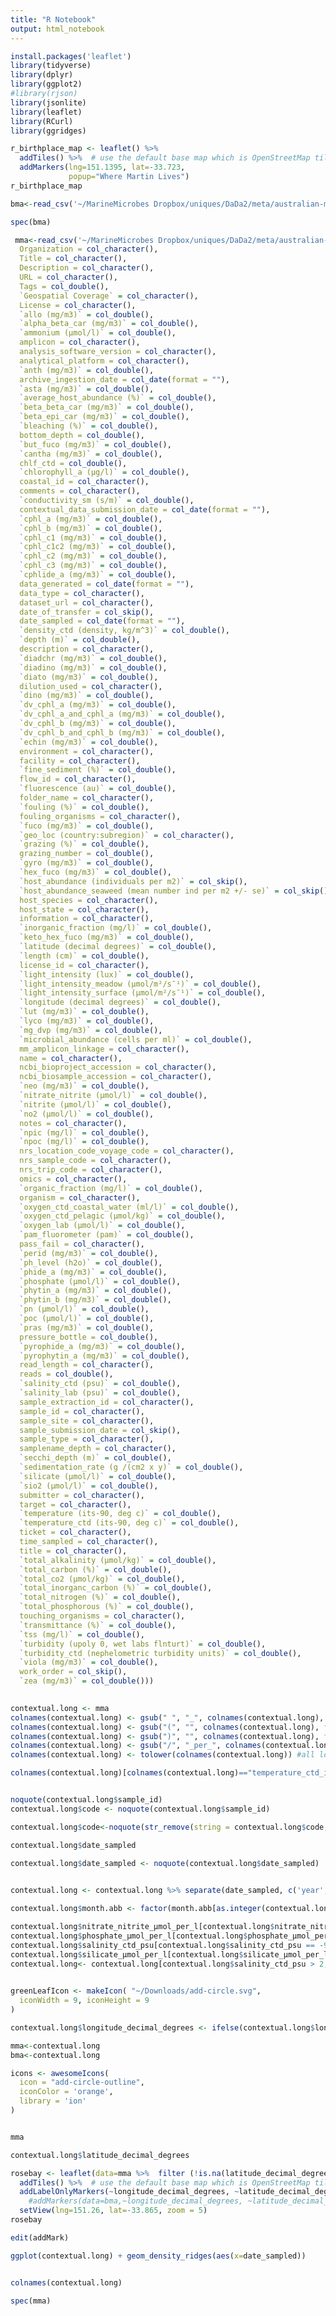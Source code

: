 ```yaml
---
title: "R Notebook"
output: html_notebook
---
```





```r
install.packages('leaflet')
library(tidyverse)
library(dplyr)
library(ggplot2)
#library(rjson)
library(jsonlite)
library(leaflet)
library(RCurl)
library(ggridges)

r_birthplace_map <- leaflet() %>%
  addTiles() %>%  # use the default base map which is OpenStreetMap tiles
  addMarkers(lng=151.1395, lat=-33.723,
             popup="Where Martin Lives")
r_birthplace_map

bma<-read_csv('~/MarineMicrobes Dropbox/uniques/DaDa2/meta/australian-microbiome/package_metadata/base-genomics-amplicon.csv')

spec(bma)

 mma<-read_csv('~/MarineMicrobes Dropbox/uniques/DaDa2/meta/australian-microbiome/package_metadata/mm-genomics-amplicon.csv', col_types=cols(
  Organization = col_character(),
  Title = col_character(),
  Description = col_character(),
  URL = col_character(),
  Tags = col_double(),
  `Geospatial Coverage` = col_character(),
  License = col_character(),
  `allo (mg/m3)` = col_double(),
  `alpha_beta_car (mg/m3)` = col_double(),
  `ammonium (μmol/l)` = col_double(),
  amplicon = col_character(),
  analysis_software_version = col_character(),
  analytical_platform = col_character(),
  `anth (mg/m3)` = col_double(),
  archive_ingestion_date = col_date(format = ""),
  `asta (mg/m3)` = col_double(),
  `average_host_abundance (%)` = col_double(),
  `beta_beta_car (mg/m3)` = col_double(),
  `beta_epi_car (mg/m3)` = col_double(),
  `bleaching (%)` = col_double(),
  bottom_depth = col_double(),
  `but_fuco (mg/m3)` = col_double(),
  `cantha (mg/m3)` = col_double(),
  chlf_ctd = col_double(),
  `chlorophyll_a (μg/l)` = col_double(),
  coastal_id = col_character(),
  comments = col_character(),
  `conductivity_sm (s/m)` = col_double(),
  contextual_data_submission_date = col_date(format = ""),
  `cphl_a (mg/m3)` = col_double(),
  `cphl_b (mg/m3)` = col_double(),
  `cphl_c1 (mg/m3)` = col_double(),
  `cphl_c1c2 (mg/m3)` = col_double(),
  `cphl_c2 (mg/m3)` = col_double(),
  `cphl_c3 (mg/m3)` = col_double(),
  `cphlide_a (mg/m3)` = col_double(),
  data_generated = col_date(format = ""),
  data_type = col_character(),
  dataset_url = col_character(),
  date_of_transfer = col_skip(),
  date_sampled = col_date(format = ""),
  `density_ctd (density, kg/m^3)` = col_double(),
  `depth (m)` = col_double(),
  description = col_character(),
  `diadchr (mg/m3)` = col_double(),
  `diadino (mg/m3)` = col_double(),
  `diato (mg/m3)` = col_double(),
  dilution_used = col_character(),
  `dino (mg/m3)` = col_double(),
  `dv_cphl_a (mg/m3)` = col_double(),
  `dv_cphl_a_and_cphl_a (mg/m3)` = col_double(),
  `dv_cphl_b (mg/m3)` = col_double(),
  `dv_cphl_b_and_cphl_b (mg/m3)` = col_double(),
  `echin (mg/m3)` = col_double(),
  environment = col_character(),
  facility = col_character(),
  `fine_sediment (%)` = col_double(),
  flow_id = col_character(),
  `fluorescence (au)` = col_double(),
  folder_name = col_character(),
  `fouling (%)` = col_double(),
  fouling_organisms = col_character(),
  `fuco (mg/m3)` = col_double(),
  `geo_loc (country:subregion)` = col_character(),
  `grazing (%)` = col_double(),
  grazing_number = col_double(),
  `gyro (mg/m3)` = col_double(),
  `hex_fuco (mg/m3)` = col_double(),
  `host_abundance (individuals per m2)` = col_skip(),
  `host_abundance_seaweed (mean number ind per m2 +/- se)` = col_skip(),
  host_species = col_character(),
  host_state = col_character(),
  information = col_character(),
  `inorganic_fraction (mg/l)` = col_double(),
  `keto_hex_fuco (mg/m3)` = col_double(),
  `latitude (decimal degrees)` = col_double(),
  `length (cm)` = col_double(),
  license_id = col_character(),
  `light_intensity (lux)` = col_double(),
  `light_intensity_meadow (µmol/m²/s¯¹)` = col_double(),
  `light_intensity_surface (µmol/m²/s¯¹)` = col_double(),
  `longitude (decimal degrees)` = col_double(),
  `lut (mg/m3)` = col_double(),
  `lyco (mg/m3)` = col_double(),
  `mg_dvp (mg/m3)` = col_double(),
  `microbial_abundance (cells per ml)` = col_double(),
  mm_amplicon_linkage = col_character(),
  name = col_character(),
  ncbi_bioproject_accession = col_character(),
  ncbi_biosample_accession = col_character(),
  `neo (mg/m3)` = col_double(),
  `nitrate_nitrite (μmol/l)` = col_double(),
  `nitrite (μmol/l)` = col_double(),
  `no2 (µmol/l)` = col_double(),
  notes = col_character(),
  `npic (mg/l)` = col_double(),
  `npoc (mg/l)` = col_double(),
  nrs_location_code_voyage_code = col_character(),
  nrs_sample_code = col_character(),
  nrs_trip_code = col_character(),
  omics = col_character(),
  `organic_fraction (mg/l)` = col_double(),
  organism = col_character(),
  `oxygen_ctd_coastal_water (ml/l)` = col_double(),
  `oxygen_ctd_pelagic (μmol/kg)` = col_double(),
  `oxygen_lab (μmol/l)` = col_double(),
  `pam_fluorometer (pam)` = col_double(),
  pass_fail = col_character(),
  `perid (mg/m3)` = col_double(),
  `ph_level (h2o)` = col_double(),
  `phide_a (mg/m3)` = col_double(),
  `phosphate (μmol/l)` = col_double(),
  `phytin_a (mg/m3)` = col_double(),
  `phytin_b (mg/m3)` = col_double(),
  `pn (µmol/l)` = col_double(),
  `poc (µmol/l)` = col_double(),
  `pras (mg/m3)` = col_double(),
  pressure_bottle = col_double(),
  `pyrophide_a (mg/m3)` = col_double(),
  `pyrophytin_a (mg/m3)` = col_double(),
  read_length = col_character(),
  reads = col_double(),
  `salinity_ctd (psu)` = col_double(),
  `salinity_lab (psu)` = col_double(),
  sample_extraction_id = col_character(),
  sample_id = col_character(),
  sample_site = col_character(),
  sample_submission_date = col_skip(),
  sample_type = col_character(),
  samplename_depth = col_character(),
  `secchi_depth (m)` = col_double(),
  `sedimentation_rate (g /(cm2 x y)` = col_double(),
  `silicate (μmol/l)` = col_double(),
  `sio2 (µmol/l)` = col_double(),
  submitter = col_character(),
  target = col_character(),
  `temperature (its-90, deg c)` = col_double(),
  `temperature_ctd (its-90, deg c)` = col_double(),
  ticket = col_character(),
  time_sampled = col_character(),
  title = col_character(),
  `total_alkalinity (μmol/kg)` = col_double(),
  `total_carbon (%)` = col_double(),
  `total_co2 (μmol/kg)` = col_double(),
  `total_inorganc_carbon (%)` = col_double(),
  `total_nitrogen (%)` = col_double(),
  `total_phosphorous (%)` = col_double(),
  touching_organisms = col_character(),
  `transmittance (%)` = col_double(),
  `tss (mg/l)` = col_double(),
  `turbidity (upoly 0, wet labs flnturt)` = col_double(),
  `turbidity_ctd (nephelometric turbidity units)` = col_double(),
  `viola (mg/m3)` = col_double(),
  work_order = col_skip(),
  `zea (mg/m3)` = col_double()))

 
contextual.long <- mma
colnames(contextual.long) <- gsub(" ", "_", colnames(contextual.long), fixed = TRUE) #remove spaces
colnames(contextual.long) <- gsub("(", "", colnames(contextual.long), fixed = TRUE) #remove brackets
colnames(contextual.long) <- gsub(")", "", colnames(contextual.long), fixed = TRUE)
colnames(contextual.long) <- gsub("/", "_per_", colnames(contextual.long), fixed = TRUE)
colnames(contextual.long) <- tolower(colnames(contextual.long)) #all lowercase

colnames(contextual.long)[colnames(contextual.long)=="temperature_ctd_its-90,_deg_c"]<-'Temp_C'


noquote(contextual.long$sample_id)
contextual.long$code <- noquote(contextual.long$sample_id)

contextual.long$code<-noquote(str_remove(string = contextual.long$code, pattern='102.100.100/'))

contextual.long$date_sampled

contextual.long$date_sampled <- noquote(contextual.long$date_sampled)
  

contextual.long <- contextual.long %>% separate(date_sampled, c('year','month','day'), sep='-', remove=F) # separate the YYYY-MM-DD format date into year, moth and day

contextual.long$month.abb <- factor(month.abb[as.integer(contextual.long$month)], levels=c(month.abb[seq(1,12,1)])) # add levels from jan to dec

contextual.long$nitrate_nitrite_μmol_per_l[contextual.long$nitrate_nitrite_μmol_per_l == -999.000] <- NA;
contextual.long$phosphate_μmol_per_l[contextual.long$phosphate_μmol_per_l == -999.000] <- NA;
contextual.long$salinity_ctd_psu[contextual.long$salinity_ctd_psu == -999.000] <- NA;
contextual.long$silicate_μmol_per_l[contextual.long$silicate_μmol_per_l == -999.0000] <- NA;
contextual.long<- contextual.long[contextual.long$salinity_ctd_psu > 2,]
 

greenLeafIcon <- makeIcon( "~/Downloads/add-circle.svg",
  iconWidth = 9, iconHeight = 9
)

contextual.long$longitude_decimal_degrees <- ifelse(contextual.long$longitude_decimal_degrees < 0, contextual.long$longitude_decimal_degrees +360, contextual.long$longitude_decimal_degrees)

mma<-contextual.long
bma<-contextual.long

icons <- awesomeIcons(
  icon = "add-circle-outline",
  iconColor = 'orange',
  library = 'ion'
)


mma

contextual.long$latitude_decimal_degrees

rosebay <- leaflet(data=mma %>%  filter (!is.na(latitude_decimal_degrees))) %>%
  addTiles() %>%  # use the default base map which is OpenStreetMap tiles
  addLabelOnlyMarkers(~longitude_decimal_degrees, ~latitude_decimal_degrees, icon=icons) %>% 
    #addMarkers(data=bma,~longitude_decimal_degrees, ~latitude_decimal_degrees, icon=greenLeafIcon) %>% 
  setView(lng=151.26, lat=-33.865, zoom = 5) 
rosebay

edit(addMark)
```

```r
ggplot(contextual.long) + geom_density_ridges(aes(x=date_sampled))


colnames(contextual.long)
```



```r
spec(mma)
```


